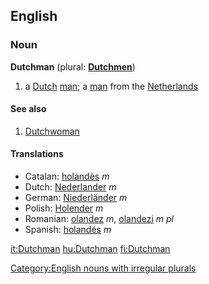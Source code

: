 ==English==
===Noun===
'''Dutchman''' (plural: '''[[Dutchmen]]''')
#a [[Dutch]] [[man]]; a [[man]] from the [[Netherlands]]
====See also====
#[[Dutchwoman]]
====Translations====
*Catalan: [[holandès]] ''m''
*Dutch:  [[Nederlander]] ''m''
*German: [[Niederländer]] ''m''
*Polish: [[Holender]] ''m''
*Romanian: [[olandez]] ''m'', [[olandezi]] ''m pl''
*Spanish: [[holandés]] ''m''

[[Category:English nouns with irregular plurals]]

[[it:Dutchman]]
[[hu:Dutchman]]
[[fi:Dutchman]]